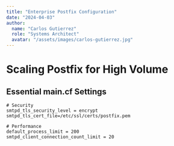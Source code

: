 ```yaml
---
title: "Enterprise Postfix Configuration"
date: "2024-04-03"
author: 
  name: "Carlos Gutierrez"
  role: "Systems Architect"
  avatar: "/assets/images/carlos-gutierrez.jpg"
---
```



# Scaling Postfix for High Volume

## Essential main.cf Settings
```postfix
# Security
smtpd_tls_security_level = encrypt
smtpd_tls_cert_file=/etc/ssl/certs/postfix.pem

# Performance
default_process_limit = 200
smtpd_client_connection_count_limit = 20